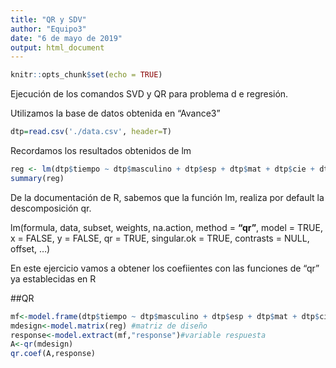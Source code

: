 ```yaml
---
title: "QR y SDV"
author: "Equipo3"
date: "6 de mayo de 2019"
output: html_document
---
```


```r
knitr::opts_chunk$set(echo = TRUE)
```

Ejecución de los comandos SVD y QR  para problema d e regresión.

Utilizamos la base de datos obtenida en "Avance3"

```r
dtp=read.csv('./data.csv', header=T)
```
Recordamos los resultados obtenidos de lm
```r

reg <- lm(dtp$tiempo ~ dtp$masculino + dtp$esp + dtp$mat + dtp$cie + dtp$soc)
summary(reg)

```
De la documentación de R, sabemos que la función lm, realiza por default la descomposición qr.


lm(formula, data, subset, weights, na.action,
   method = **"qr"**, model = TRUE, x = FALSE, y = FALSE, qr = TRUE,
   singular.ok = TRUE, contrasts = NULL, offset, ...)


En este ejercicio vamos a obtener los coefiientes con las funciones de "qr" ya establecidas en R

##QR
```r
mf<-model.frame(dtp$tiempo ~ dtp$masculino + dtp$esp + dtp$mat + dtp$cie + dtp$soc)
mdesign<-model.matrix(reg) #matriz de diseño
response<-model.extract(mf,"response")#variable respuesta
A<-qr(mdesign)
qr.coef(A,response)
```

